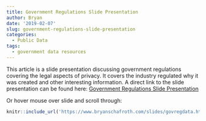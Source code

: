 ```yaml
---
title: Government Regulations Slide Presentation
author: Bryan
date: '2019-02-07'
slug: government-regulations-slide-presentation
categories:
  - Public Data
tags:
  - government data resources
---
```


This article is a slide presentation discussing government regulations covering the legal aspects of privacy. It covers the industry regulated why it was created and other interesting information. A direct link to the slide presentation can be found here: [Government Regulations Slide Presentation](https://www.bryanschafroth.com/slides/govregdata.html#1) 

Or hover mouse over slide and scroll through:

```r
knitr::include_url('https://www.bryanschafroth.com/slides/govregdata.html#1')
```
